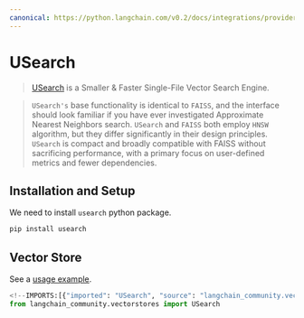 ```yaml
---
canonical: https://python.langchain.com/v0.2/docs/integrations/providers/usearch/
---
```


# USearch
> [USearch](https://unum-cloud.github.io/usearch/) is a Smaller & Faster Single-File Vector Search Engine.

> `USearch's` base functionality is identical to `FAISS`, and the interface should look
familiar if you have ever investigated Approximate Nearest Neighbors search.
`USearch` and `FAISS` both employ `HNSW` algorithm, but they differ significantly
in their design principles. `USearch` is compact and broadly compatible with FAISS without
sacrificing performance, with a primary focus on user-defined metrics and fewer dependencies.
> 
## Installation and Setup

We need to install `usearch` python package.

```bash
pip install usearch
```

## Vector Store

See a [usage example](/docs/integrations/vectorstores/usearch).

```python
<!--IMPORTS:[{"imported": "USearch", "source": "langchain_community.vectorstores", "docs": "https://api.python.langchain.com/en/latest/vectorstores/langchain_community.vectorstores.usearch.USearch.html", "title": "USearch"}]-->
from langchain_community.vectorstores import USearch
```